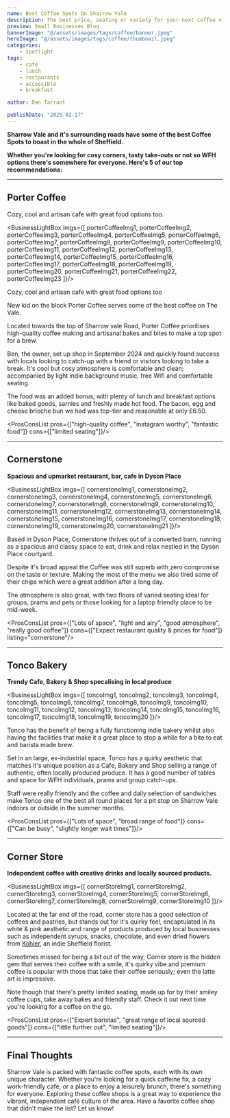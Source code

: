 ```yaml
---
name: Best Coffee Spots On Sharrow Vale
description: The best price, seating or variety for your next coffee visit.
preview: Small Businesses Blog
bannerImage: "@/assets/images/tags/coffee/banner.jpeg"
heroImage: "@/assets/images/tags/coffee/thumbnail.jpeg"
categories: 
    - spotlight
tags:
    - cafe
    - lunch
    - restaurants
    - accessible
    - breakfast

author: Dan Tarrant

publishDate: "2025-02-17"
---
```


**Sharrow Vale and it's surrounding roads have some of the best Coffee Spots to boast in the whole of Sheffield.**

**Whether you're looking for cosy corners, tasty take-outs or not so WFH options there's somewhere for everyone. Here's 5 of our top recommendations:**

---

## Porter Coffee

Cozy, cool and artisan cafe with great food options too.


<BusinessLightBox imgs={[
    porterCoffeeImg1,
    porterCoffeeImg2,
    porterCoffeeImg3,
    porterCoffeeImg4,
    porterCoffeeImg5,
    porterCoffeeImg6,
    porterCoffeeImg7,
    porterCoffeeImg8,
    porterCoffeeImg9,
    porterCoffeeImg10,
    porterCoffeeImg11,
    porterCoffeeImg12,
    porterCoffeeImg13,
    porterCoffeeImg14,
    porterCoffeeImg15,
    porterCoffeeImg16,
    porterCoffeeImg17,
    porterCoffeeImg18,
    porterCoffeeImg19,
    porterCoffeeImg20,
    porterCoffeeImg21,
    porterCoffeeImg22,
    porterCoffeeImg23
]}/>

Cozy, cool and artisan cafe with great food options too

New kid on the block Porter Coffee serves some of the best coffee on The Vale.

Located towards the top of Sharrow vale Road, Porter Coffee prioritises high-quality coffee making and artisanal bakes and bites to make a top spot for a brew.

Ben, the owner, set up shop in September 2024 and quickly found success with locals looking to catch-up with a friend or visitors looking to take a break. It's cool but cosy atmosphere is comfortable and clean; accompanied by light indie background music, free Wifi and comfortable seating.

The food was an added bonus, with plenty of lunch and breakfast options like baked goods, sarnies and freshly made hot food. The bacon, egg and cheese brioche bun we had was top-tier and reasonable at only £6.50.

<ProsConsList pros={["high-quality coffee", "instagram worthy", "fantastic food"]} cons={["limited seating"]}/>

---

## Cornerstone

**Spacious and upmarket restaurant, bar, cafe in Dyson Place**


<BusinessLightBox imgs={[
    cornerstoneImg1,
    cornerstoneImg2,
    cornerstoneImg3,
    cornerstoneImg4,
    cornerstoneImg5,
    cornerstoneImg6,
    cornerstoneImg7,
    cornerstoneImg8,
    cornerstoneImg9,
    cornerstoneImg10,
    cornerstoneImg11,
    cornerstoneImg12,
    cornerstoneImg13,
    cornerstoneImg14,
    cornerstoneImg15,
    cornerstoneImg16,
    cornerstoneImg17,
    cornerstoneImg18,
    cornerstoneImg19,
    cornerstoneImg20,
    cornerstoneImg21
]}/>

Based in Dyson Place, Cornerstone thrives out of a converted barn, running as a spacious and classy space to eat, drink and relax nestled in the Dyson Place courtyard.

Despite it's broad appeal the Coffee was still superb with zero compromise on the taste or texture. Making the most of the menu we also tired some of their chips which were a great addition after a long day.

The atmosphere is also great, with two floors of varied seating ideal for groups, prams and pets or those looking for a laptop friendly place to be mid-week.

<ProsConsList pros={["Lots of space", "light and airy", "good atmosphere", "really good coffee"]} cons={["Expect restaurant quality & prices for food"]} listing="cornerstone"/>

<BusinessTags businessKey="cornerstone"/>

---

## Tonco Bakery

**Trendy Cafe, Bakery & Shop specalising in local produce**


<BusinessLightBox imgs={[
    toncoImg1,
    toncoImg2,
    toncoImg3,
    toncoImg4,
    toncoImg5,
    toncoImg6,
    toncoImg7,
    toncoImg8,
    toncoImg9,
    toncoImg10,
    toncoImg11,
    toncoImg12,
    toncoImg13,
    toncoImg14,
    toncoImg15,
    toncoImg16,
    toncoImg17,
    toncoImg18,
    toncoImg19,
    toncoImg20
]}/>

Tonco has the benefit of being a fully functioning indie bakery whilst also having the facilities that make it a great place to stop a while for a bite to eat and barista made brew.  

Set in an large, ex-industrial space, Tonco has a quirky aesthetic that matches it's unique position as a Cafe, Bakery and Shop selling a range of authentic, often locally produced produce. It has a good number of tables and space for WFH individuals, prams and group catch-ups. 

Staff were really friendly and the coffee and daily selection of sandwiches make Tonco one of the best all round places for a pit stop on Sharrow Vale indoors or outside in the summer months. 

<ProsConsList pros={["Lots of space", "broad range of food"]} cons={["Can be busy", "slightly longer wait times"]}/>


---

## Corner Store

**Independent coffee with creative drinks and locally sourced products.**


<BusinessLightBox imgs={[
    cornerStoreImg1,
    cornerStoreImg2,
    cornerStoreImg3,
    cornerStoreImg4,
    cornerStoreImg5,
    cornerStoreImg6,
    cornerStoreImg7,
    cornerStoreImg8,
    cornerStoreImg9,
    cornerStoreImg10
]}/>

Located at the far end of the road, corner store has a good selection of coffees and pastries, but stands out for it's quirky feel, encaptulated in its white & pink aesthetic and range of products produced by local businesses such as independent syrups, snacks, chocolate, and even dried flowers from [Kohler](https://www.kohler-homeware.com/?fbclid=PAZXh0bgNhZW0CMTEAAaYnnnhNzG9ZimZy2n46go_WPe0GENuppy_r-tdF3zV81UAEps-oHFzK1ZI_aem_bQvPg3XAxZnEhIbbI-CW-Q), an indie Sheffield florist.

Sometimes missed for being a bit out of the way, Corner store is the hidden gem that serves their coffee with a smile, it's quirky vibe and premium coffee is popular with those that take their coffee seriously; even the latte art is impressive. 

Note though that there's pretty limited seating, made up for by their smiley coffee cups, take away bakes and friendly staff. Check it out next time you're looking for a coffee on the go.

<ProsConsList pros={["Expert baristas", "great range of local sourced goods"]} cons={["little further out", "limited seating"]}/>

<BusinessTags businessKey="corner-store"/>

---

## Final Thoughts

Sharrow Vale is packed with fantastic coffee spots, each with its own unique character. Whether you're looking for a quick caffeine fix, a cozy work-friendly café, or a place to enjoy a leisurely brunch, there's something for everyone. Exploring these coffee shops is a great way to experience the vibrant, independent café culture of the area. Have a favorite coffee shop that didn't make the list? Let us know!

